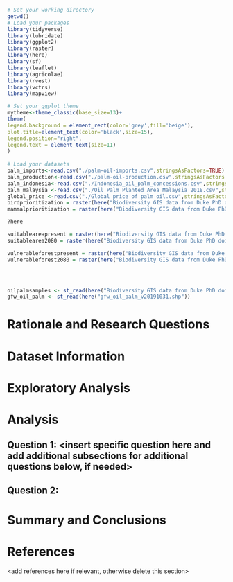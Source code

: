 \newpage
\tableofcontents 
\newpage
\listoftables 
\newpage
\listoffigures 
\newpage

```r
# Set your working directory
getwd()
# Load your packages
library(tidyverse)
library(lubridate)
library(ggplot2)
library(raster)
library(here)
library(sf)
library(leaflet)
library(agricolae)
library(rvest)
library(vctrs)
library(mapview)

# Set your ggplot theme
mytheme<-theme_classic(base_size=13)+
theme(
legend.background = element_rect(color='grey',fill='beige'),
plot.title=element_text(color='black',size=15),
legend.position="right",
legend.text = element_text(size=11)
)
 
# Load your datasets
palm_imports<-read.csv("./palm-oil-imports.csv",stringsAsFactors=TRUE)
palm_production<-read.csv("./palm-oil-production.csv",stringsAsFactors = TRUE)
palm_indonesia<-read.csv("./Indonesia_oil_palm_concessions.csv",stringsAsFactors = TRUE)
palm_malaysia <-read.csv("./Oil Palm Planted Area Malaysia 2018.csv",stringsAsFactors = TRUE)
global_price <-read.csv("./Global price of palm oil.csv",stringsAsFactors = TRUE)
birdprioritization = raster(here("Biodiversity GIS data from Duke PhD doi_10/Vijay_et_al_2016_oilpalm_GISdata/birdprioritization.tif"))
mammalprioritization = raster(here("Biodiversity GIS data from Duke PhD doi_10/Vijay_et_al_2016_oilpalm_GISdata/mammalprioritization.tif"))

?here

suitableareapresent = raster(here("Biodiversity GIS data from Duke PhD doi_10/Vijay_et_al_2016_oilpalm_GISdata/suitableareapresent.tif"))
suitablearea2080 = raster(here("Biodiversity GIS data from Duke PhD doi_10/Vijay_et_al_2016_oilpalm_GISdata/suitablearea2080.tif"))

vulnerableforestpresent = raster(here("Biodiversity GIS data from Duke PhD doi_10/Vijay_et_al_2016_oilpalm_GISdata/vulnerableforestpresent.tif"))
vulnerableforest2080 = raster(here("Biodiversity GIS data from Duke PhD doi_10/Vijay_et_al_2016_oilpalm_GISdata/vulnerableforest2080.tif"))




oilpalmsamples <- st_read(here("Biodiversity GIS data from Duke PhD doi_10/Vijay_et_al_2016_oilpalm_GISdata/oilpalmsamplesites.shp"))
gfw_oil_palm <- st_read(here("gfw_oil_palm_v20191031.shp"))

```


# Rationale and Research Questions



\newpage

# Dataset Information



\newpage

# Exploratory Analysis 



\newpage

# Analysis



## Question 1: <insert specific question here and add additional subsections for additional questions below, if needed>

## Question 2: 




\newpage

# Summary and Conclusions


\newpage

# References
<add references here if relevant, otherwise delete this section> 
